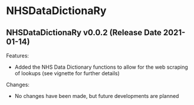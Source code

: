 # NHSDataDictionaRy

## NHSDataDictionaRy v0.0.2 (Release Date 2021-01-14)

Features:

* Added the NHS Data Dictionary functions to allow for the web scraping of lookups (see vignette for further details)

Changes:

* No changes have been made, but future developments are planned
